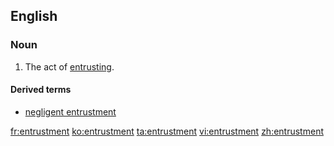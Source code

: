 ==English==
===Noun===
{{en-noun}}
# The act of [[entrusting]].

====Derived terms====
*[[negligent entrustment]]

[[fr:entrustment]]
[[ko:entrustment]]
[[ta:entrustment]]
[[vi:entrustment]]
[[zh:entrustment]]